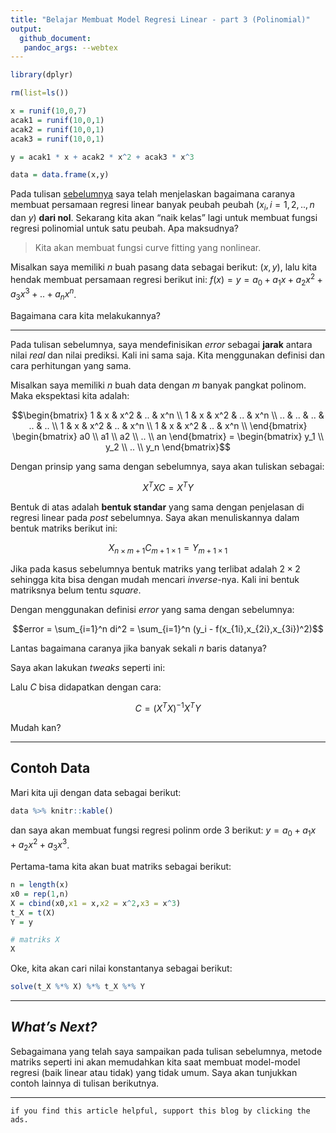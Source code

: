 ```yaml
---
title: "Belajar Membuat Model Regresi Linear - part 3 (Polinomial)"
output: 
  github_document:
   pandoc_args: --webtex
---
```


```r
library(dplyr)

rm(list=ls())

x = runif(10,0,7)
acak1 = runif(10,0,1)
acak2 = runif(10,0,1)
acak3 = runif(10,0,1)

y = acak1 * x + acak2 * x^2 + acak3 * x^3

data = data.frame(x,y)
```

Pada tulisan [sebelumnya](https://ikanx101.com/blog/multi-linear/) saya telah menjelaskan bagaimana caranya membuat persamaan regresi linear banyak peubah peubah ($x_i,i = 1,2,..,n$ dan $y$) __dari nol__. Sekarang kita akan "naik kelas" lagi untuk membuat fungsi regresi polinomial untuk satu peubah. Apa maksudnya?

> Kita akan membuat fungsi curve fitting yang nonlinear.

Misalkan saya memiliki $n$ buah pasang data sebagai berikut: $(x,y)$, lalu kita hendak membuat persamaan regresi berikut ini: $f(x) = y = a_0 + a_1 x + a_2 x^2 + a_3 x^3 + .. + a_n x^n$.

Bagaimana cara kita melakukannya?

--- 

Pada tulisan sebelumnya, saya mendefinisikan _error_ sebagai __jarak__ antara nilai _real_ dan nilai prediksi. Kali ini sama saja. Kita menggunakan definisi dan cara perhitungan yang sama.

Misalkan saya memiliki $n$ buah data dengan $m$ banyak pangkat polinom. Maka ekspektasi kita adalah:

$$\begin{bmatrix}
1 & x & x^2 & .. & x^n \\ 
1 & x & x^2 & .. & x^n \\ 
.. & .. & .. & .. & .. \\ 
1 & x & x^2 & .. & x^n \\ 
1 & x & x^2 & .. & x^n \\  
\end{bmatrix} 
\begin{bmatrix} a0 \\ a1 \\ a2 \\ .. \\ an \end{bmatrix} = 
\begin{bmatrix} y_1 \\ y_2 \\ .. \\ y_n \end{bmatrix}$$


Dengan prinsip yang sama dengan sebelumnya, saya akan tuliskan sebagai:

$$X^T X C = X^T Y$$

Bentuk di atas adalah __bentuk standar__ yang sama dengan penjelasan di regresi linear pada _post_ sebelumnya.
Saya akan menuliskannya dalam bentuk matriks berikut ini:

$$X_{n \times m+1} C_{m+1 \times 1} = Y_{m+1 \times 1}$$

Jika pada kasus sebelumnya bentuk matriks yang terlibat adalah $2 \times 2$ sehingga kita bisa dengan mudah mencari _inverse_-nya. Kali ini bentuk matriksnya belum tentu _square_.

Dengan menggunakan definisi _error_ yang sama dengan sebelumnya:

$$error = \sum_{i=1}^n di^2 = \sum_{i=1}^n (y_i - f(x_{1i},x_{2i},x_{3i})^2)$$

Lantas bagaimana caranya jika banyak sekali $n$ baris datanya?

Saya akan lakukan _tweaks_ seperti ini:

Lalu $C$ bisa didapatkan dengan cara:

$$C = (X^T X)^{-1} X^T Y$$

Mudah kan?

---

## Contoh Data

Mari kita uji dengan data sebagai berikut:

```r
data %>% knitr::kable()
```

dan saya akan membuat fungsi regresi polinm orde 3 berikut: $y = a_0 + a_1 x + a_2 x^2 + a_3 x^3$.

Pertama-tama kita akan buat matriks sebagai berikut:

```r
n = length(x)
x0 = rep(1,n)
X = cbind(x0,x1 = x,x2 = x^2,x3 = x^3)
t_X = t(X)
Y = y

# matriks X
X
```

Oke, kita akan cari nilai konstantanya sebagai berikut:

```r
solve(t_X %*% X) %*% t_X %*% Y
```


---

## _What's Next?_

Sebagaimana yang telah saya sampaikan pada tulisan sebelumnya, metode matriks seperti ini akan memudahkan kita saat membuat model-model regresi (baik linear atau tidak) yang tidak umum. Saya akan tunjukkan contoh lainnya di tulisan berikutnya.

---

`if you find this article helpful, support this blog by clicking the ads.`
